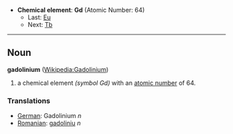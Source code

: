*'''Chemical element''': '''Gd''' (Atomic Number: 64)
**Last: [[Europium|Eu]]
**Next: [[Terbium|Tb]]
----
== Noun ==
'''gadolinium''' ([[en:Gadolinium|Wikipedia:Gadolinium]])

# a chemical element ''(symbol Gd)'' with an [[atomic number]] of 64.

===Translations===
*[[German]]: Gadolinium ''n''
*[[Romanian]]: [[gadoliniu]] ''n''